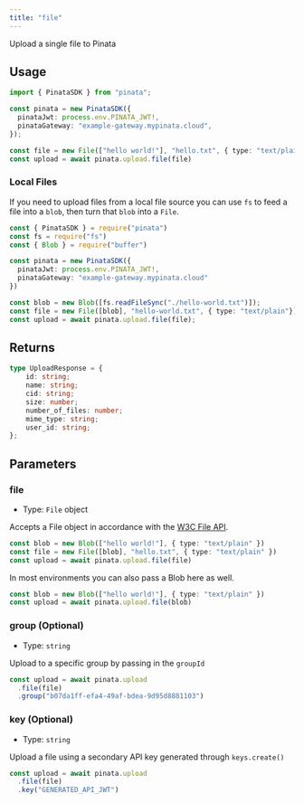 ```yaml
---
title: "file"
---
```


Upload a single file to Pinata

## Usage

```typescript
import { PinataSDK } from "pinata";

const pinata = new PinataSDK({
  pinataJwt: process.env.PINATA_JWT!,
  pinataGateway: "example-gateway.mypinata.cloud",
});

const file = new File(["hello world!"], "hello.txt", { type: "text/plain" })
const upload = await pinata.upload.file(file)
```

### Local Files

If you need to upload files from a local file source you can use `fs` to feed a file into a `blob`, then turn that `blob` into a `File`.

```typescript
const { PinataSDK } = require("pinata")
const fs = require("fs")
const { Blob } = require("buffer")

const pinata = new PinataSDK({
  pinataJwt: process.env.PINATA_JWT!,
  pinataGateway: "example-gateway.mypinata.cloud"
})

const blob = new Blob([fs.readFileSync("./hello-world.txt")]);
const file = new File([blob], "hello-world.txt", { type: "text/plain"})
const upload = await pinata.upload.file(file);
```

## Returns

```typescript
type UploadResponse = {
	id: string;
	name: string;
	cid: string;
	size: number;
	number_of_files: number;
	mime_type: string;
	user_id: string;
};
```

## Parameters

### file

- Type: `File` object

Accepts a File object in accordance with the [W3C File API](https://w3c.github.io/FileAPI/#file-section).

```typescript
const blob = new Blob(["hello world!"], { type: "text/plain" })
const file = new File([blob], "hello.txt", { type: "text/plain" })
const upload = await pinata.upload.file(file)
```

In most environments you can also pass a Blob here as well.

```typescript
const blob = new Blob(["hello world!"], { type: "text/plain" })
const upload = await pinata.upload.file(blob)
```

### group (Optional)

- Type: `string`

Upload to a specific group by passing in the `groupId`

```typescript
const upload = await pinata.upload
  .file(file)
  .group("b07da1ff-efa4-49af-bdea-9d95d8881103")
```

### key (Optional)

- Type: `string`

Upload a file using a secondary API key generated through `keys.create()`

```typescript
const upload = await pinata.upload
  .file(file)
  .key("GENERATED_API_JWT")
```
